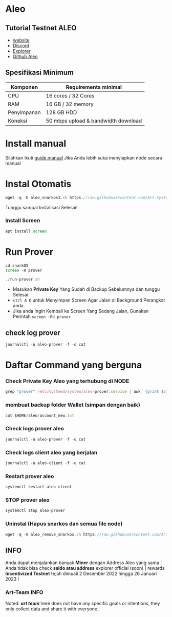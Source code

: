 # Aleo

## Tutorial Testnet ALEO

- [website](https://www.aleo.org/) 
- [Discord](https://discord.gg/V293FjpWea) 
- [Explorer](https://explorer.hamp.app/)            
- [Github Aleo](https://github.com/AleoHQ/snarkOS#3a-run-an-aleo-client-node) 


## Spesifikasi Minimum
| Komponen  | Requirements minimal               |
|-----------|---------------------               |
|CPU        |16 cores / 32 Cores                 |
|RAM        |16 GB / 32 memory                   |
|Penyimpanan|128 GB HDD                          |
|Koneksi    |50 mbps upload & bandwidth download |

# Install manual

Silahkan ikuti [guide manual](https://github.com/AleoHQ/snarkOS) Jika Anda lebih suka menyiapkan node secara manual

# Instal Otomatis 


```js copy
wget -q -O aleo_snarkos3.sh https://raw.githubusercontent.com/Art-Sy5team/Aleo/main/aleo_snarkos3.sh && chmod +x aleo_snarkos3.sh && sudo /bin/bash aleo_snarkos3.sh
```

Tunggu sampai Instalisasi Selesai!

### Install Screen
```js copy
apt install screen
```
# Run Prover

```js copy
cd snarkOS
screen -R prover
```

```js copy
./run-prover.sh
```
- Masukan **Private Key** Yang Sudah di Backup Sebelumnya dan tunggu Selesai. 
- `ctrl A D` untuk Menyimpan Screen Agar Jalan di Background Perangkat anda.
- Jika anda Ingin Kembali ke Screen Yang Sedang Jalan, Gunakan Perintah `screen -Rd prover`

## check log prover
```js copy
journalctl -u aleo-prover -f -o cat
```

# Daftar Command yang berguna

### Check Private Key Aleo yang terhubung di NODE
```js copy
grep "prover" /etc/systemd/system/aleo-prover.service | awk '{print $5}'
```

### membuat backup folder Wallet (simpan dengan baik)
```js copy
cat $HOME/aleo/account_new.txt
```
### Check logs prover aleo
```js copy
journalctl -u aleo-prover -f -o cat
```
### Check logs client aleo yang berjalan
```js copy
journalctl -u aleo-client -f -o cat
```
### Restart prover aleo
```js copy
systemctl restart aleo-client
```
### STOP prover aleo
```js copy
systemctl stop aleo-prover
```
### Uninstal (Hapus snarkos dan semua file node)
```js copy
wget -q -O aleo_remove_snarkos.sh https://raw.githubusercontent.com/Art-Sy5team/Aleo/main/aleo_remove_snarkos2.sh && chmod +x aleo_remove_snarkos.sh && sudo /bin/bash aleo_remove_snarkos.sh
```

## INFO
Anda dapat menjalankan banyak **Miner** dengan Address Aleo yang sama | Anda tidak bisa check **saldo atau address** explorer official (soon) | rewards **Incentivized Testnet** te;ah dimuali 2 Desember 2022 hingga 26 Januari 2023 ! 


### Art-Team INFO
Noted: ***art team*** here does not have any specific goals or intentions, they only collect data and share it with everyone.

